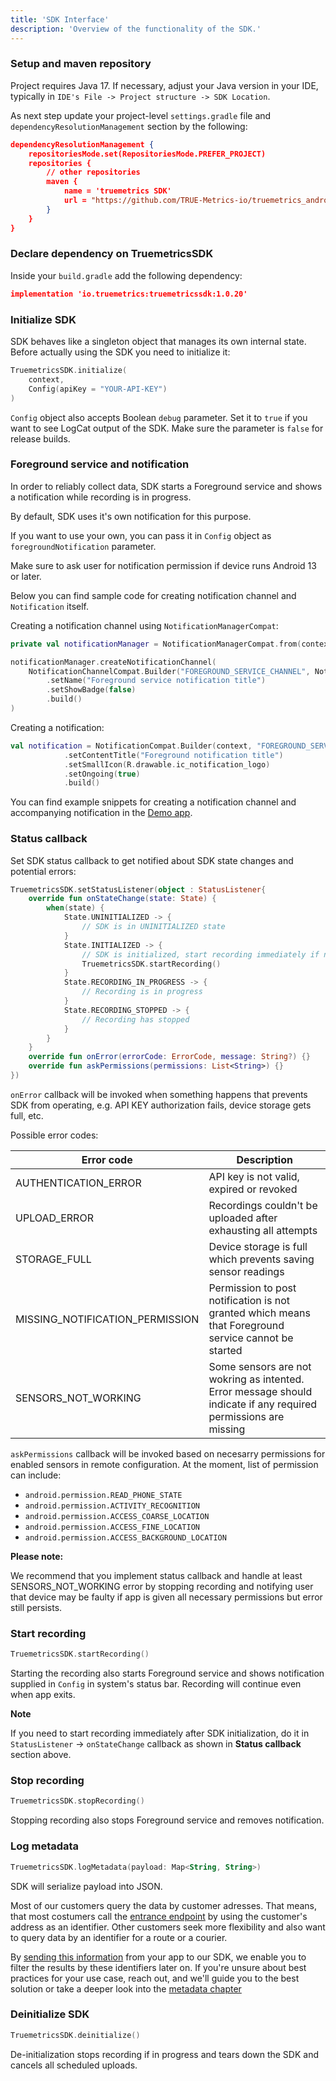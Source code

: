 ```yaml
---
title: 'SDK Interface'
description: 'Overview of the functionality of the SDK.'
---
```


### Setup and  maven repository

Project requires Java 17. If necessary, adjust your Java version in your IDE, typically in `IDE's File -> Project structure -> SDK Location`.

As next step update your project-level `settings.gradle` file and `dependencyResolutionManagement` section by the following:

```json
dependencyResolutionManagement {
    repositoriesMode.set(RepositoriesMode.PREFER_PROJECT)
    repositories {
        // other repositories
        maven {
            name = 'truemetrics SDK'
            url = "https://github.com/TRUE-Metrics-io/truemetrics_android_SDK_p_maven/raw/main"
        }
    }
}

```

### Declare dependency on TruemetricsSDK

Inside your `build.gradle` add the following dependency:

```json
implementation 'io.truemetrics:truemetricssdk:1.0.20'
```

### Initialize SDK

SDK behaves like a singleton object that manages its own internal state. Before actually using the SDK you need to initialize it:

```kotlin
TruemetricsSDK.initialize(
    context,
    Config(apiKey = "YOUR-API-KEY")
)
```

`Config` object also accepts Boolean `debug` parameter. Set it to `true` if you want to see LogCat output of the SDK. Make sure the parameter is `false` for release builds.

### Foreground service and notification

In order to reliably collect data, SDK starts a Foreground service and shows a notification while recording is in progress.

By default, SDK uses it's own notification for this purpose.

If you want to use your own, you can pass it in `Config` object as `foregroundNotification` parameter.

Make sure to ask user for notification permission if device runs Android 13 or later.

Below you can find sample code for creating notification channel and `Notification` itself.

Creating a notification channel using `NotificationManagerCompat`:

```kotlin
private val notificationManager = NotificationManagerCompat.from(context)

notificationManager.createNotificationChannel(
    NotificationChannelCompat.Builder("FOREGROUND_SERVICE_CHANNEL", NotificationManagerCompat.IMPORTANCE_LOW)
        .setName("Foreground service notification title")
        .setShowBadge(false)
        .build()
)
```

Creating a notification:

```kotlin
val notification = NotificationCompat.Builder(context, "FOREGROUND_SERVICE_CHANNEL")
            .setContentTitle("Foreground notification title")
            .setSmallIcon(R.drawable.ic_notification_logo)
            .setOngoing(true)
		    .build()
```

You can find example snippets for creating a notification channel and accompanying notification in the [Demo app](https://github.com/TRUE-Metrics-io/truemetrics_android_demo_app_p).

### Status callback

Set SDK status callback to get notified about SDK state changes and potential errors:

```kotlin
TruemetricsSDK.setStatusListener(object : StatusListener{
    override fun onStateChange(state: State) {
        when(state) {
            State.UNINITIALIZED -> {
                // SDK is in UNINITIALIZED state
            }
            State.INITIALIZED -> {
                // SDK is initialized, start recording immediately if needed
                TruemetricsSDK.startRecording()
            }
            State.RECORDING_IN_PROGRESS -> {
                // Recording is in progress
            }
            State.RECORDING_STOPPED -> {
                // Recording has stopped
            }
        }
    }
    override fun onError(errorCode: ErrorCode, message: String?) {}
    override fun askPermissions(permissions: List<String>) {}
})
```

`onError` callback will be invoked when something happens that prevents SDK from operating, e.g. API KEY authorization fails, device storage gets full, etc.

Possible error codes:

| Error code | Description |
| --- | --- |
| AUTHENTICATION_ERROR | API key is not valid, expired or revoked |
| UPLOAD_ERROR | Recordings couldn't be uploaded after exhausting all attempts |
| STORAGE_FULL | Device storage is full which prevents saving sensor readings |
| MISSING_NOTIFICATION_PERMISSION | Permission to post notification is not granted which means that Foreground service cannot be started |
| SENSORS_NOT_WORKING | Some sensors are not wokring as intented. Error message should indicate if any required permissions are missing |

`askPermissions` callback will be invoked based on necesarry permissions for enabled sensors in remote configuration. At the moment, list of permission can include:
- `android.permission.READ_PHONE_STATE`
- `android.permission.ACTIVITY_RECOGNITION`
- `android.permission.ACCESS_COARSE_LOCATION`
- `android.permission.ACCESS_FINE_LOCATION`
- `android.permission.ACCESS_BACKGROUND_LOCATION`

**Please note:**

We recommend that you implement status callback and handle at least SENSORS_NOT_WORKING error by stopping recording and notifying user that device may be faulty if app is given all necessary permissions but error still persists.

### Start recording

```kotlin
TruemetricsSDK.startRecording()
```

Starting the recording also starts Foreground service and shows notification supplied in `Config` in system's status bar. Recording will continue even when app exits.

**Note**

If you need to start recording immediately after SDK initialization, do it in `StatusListener` -> `onStateChange` callback as shown in **Status callback** section above.

### Stop recording

```kotlin
TruemetricsSDK.stopRecording()
```

Stopping recording also stops Foreground service and removes notification.

### Log metadata

```kotlin
TruemetricsSDK.logMetadata(payload: Map<String, String>)
```
SDK will serialize payload into JSON.

Most of our customers query the data by customer adresses. That means, that most costumers call the [entrance endpoint](https://docu.truemetrics.cloud/api-reference/endpoint/entrances#query-parameters) by using the customer's address as an identifier. Other customers seek more flexibility and also want to query data by an identifier for a route or a courier.

By [sending this information](https://docu.truemetrics.cloud/functions#log-metatada) from your app to our SDK, we enable you to filter the results by these identifiers later on.
If you're unsure about best practices for your use case, reach out, and we'll guide you to the best solution or take a deeper look into the [metadata chapter](https://docu.truemetrics.cloud/metadata)


### Deinitialize SDK

```kotlin
TruemetricsSDK.deinitialize()
```
De-initialization stops recording if in progress and tears down the SDK and cancels all scheduled uploads.
